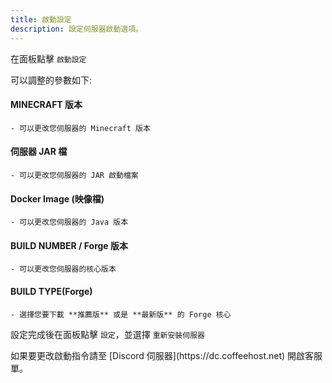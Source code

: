 ```yaml
---
title: 啟動設定
description: 設定伺服器啟動選項。
---
```



在面板點擊 `啟動設定`

可以調整的參數如下:

#### MINECRAFT 版本

    - 可以更改您伺服器的 Minecraft 版本

#### 伺服器 JAR 檔

    - 可以更改您伺服器的 JAR 啟動檔案

#### Docker Image (映像檔)

    - 可以更改您伺服器的 Java 版本

#### BUILD NUMBER / Forge 版本

    - 可以更改您伺服器的核心版本

#### BUILD TYPE(Forge)

    - 選擇您要下載 **推薦版** 或是 **最新版** 的 Forge 核心

設定完成後在面板點擊 `設定`，並選擇 `重新安裝伺服器`

<Callout title="警告" type="warn">
	如果要更改啟動指令請至 [Discord 伺服器](https://dc.coffeehost.net)
	開啟客服單。
</Callout>
